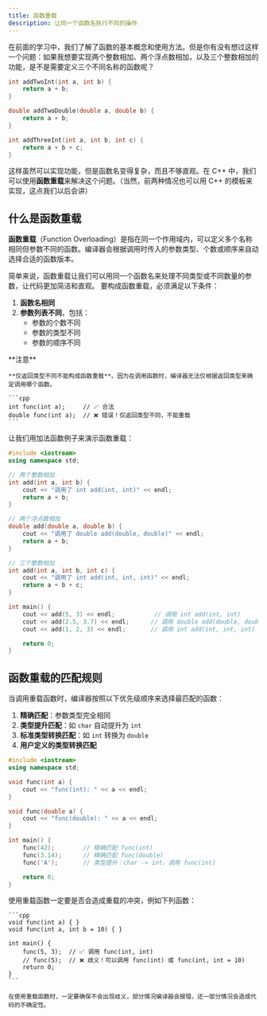 ```yaml
---
title: 函数重载
description: 让同一个函数名执行不同的操作
---
```


在前面的学习中，我们了解了函数的基本概念和使用方法。但是你有没有想过这样一个问题：如果我想要实现两个整数相加、两个浮点数相加，以及三个整数相加的功能，是不是需要定义三个不同名称的函数呢？

```cpp
int addTwoInt(int a, int b) {
    return a + b;
}

double addTwoDouble(double a, double b) {
    return a + b;
}

int addThreeInt(int a, int b, int c) {
    return a + b + c;
}
```

这样虽然可以实现功能，但是函数名变得复杂，而且不够直观。在 C++ 中，我们可以使用**函数重载**来解决这个问题。（当然，前两种情况也可以用 C++ 的模板来实现，这点我们以后会讲）

## 什么是函数重载

**函数重载**（Function Overloading）是指在同一个作用域内，可以定义多个名称相同但参数不同的函数。编译器会根据调用时传入的参数类型、个数或顺序来自动选择合适的函数版本。

简单来说，函数重载让我们可以用同一个函数名来处理不同类型或不同数量的参数，让代码更加简洁和直观。
要构成函数重载，必须满足以下条件：

1. **函数名相同**
2. **参数列表不同**，包括：
   - 参数的个数不同
   - 参数的类型不同
   - 参数的顺序不同

<Callout type="warn">
    **注意**

    **仅返回类型不同不能构成函数重载**。因为在调用函数时，编译器无法仅根据返回类型来确定调用哪个函数。

    ```cpp
    int func(int a);     // ✅ 合法
    double func(int a);  // ❌ 错误！仅返回类型不同，不能重载
    ```
</Callout>

让我们用加法函数例子来演示函数重载：

```cpp lineNumbers title="main.cpp"
#include <iostream>
using namespace std;

// 两个整数相加
int add(int a, int b) {
    cout << "调用了 int add(int, int)" << endl;
    return a + b;
}

// 两个浮点数相加
double add(double a, double b) {
    cout << "调用了 double add(double, double)" << endl;
    return a + b;
}

// 三个整数相加
int add(int a, int b, int c) {
    cout << "调用了 int add(int, int, int)" << endl;
    return a + b + c;
}

int main() {
    cout << add(5, 3) << endl;           // 调用 int add(int, int)
    cout << add(2.5, 3.7) << endl;      // 调用 double add(double, double)
    cout << add(1, 2, 3) << endl;       // 调用 int add(int, int, int)

    return 0;
}
```

## 函数重载的匹配规则

当调用重载函数时，编译器按照以下优先级顺序来选择最匹配的函数：

1. **精确匹配**：参数类型完全相同
2. **类型提升匹配**：如 `char` 自动提升为 `int`
3. **标准类型转换匹配**：如 `int` 转换为 `double`
4. **用户定义的类型转换匹配**

```cpp lineNumbers title="main.cpp"
#include <iostream>
using namespace std;

void func(int a) {
    cout << "func(int): " << a << endl;
}

void func(double a) {
    cout << "func(double): " << a << endl;
}

int main() {
    func(42);        // 精确匹配 func(int)
    func(3.14);      // 精确匹配 func(double)
    func('A');       // 类型提升：char -> int，调用 func(int)

    return 0;
}
```

<Callout>
    使用重载函数一定要是否会造成重载的冲突，例如下列函数：

    ```cpp
    void func(int a) { }
    void func(int a, int b = 10) { }

    int main() {
        func(5, 3);  // ✅ 调用 func(int, int)
        // func(5);  // ❌ 歧义！可以调用 func(int) 或 func(int, int = 10)
        return 0;
    }
    ```

    在使用重载函数时，一定要确保不会出现歧义，部分情况编译器会报错，还一部分情况会造成代码的不确定性。
</Callout>
